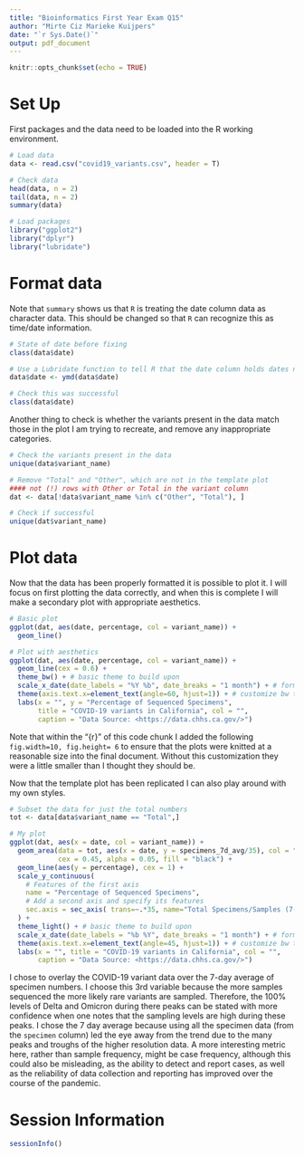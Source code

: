 ```yaml
---
title: "Bioinformatics First Year Exam Q15"
author: "Mirte Ciz Marieke Kuijpers"
date: "`r Sys.Date()`"
output: pdf_document
---
```


```r
knitr::opts_chunk$set(echo = TRUE)
```

# Set Up

First packages and the data need to be loaded into the R working environment.

```r
# Load data
data <- read.csv("covid19_variants.csv", header = T)

# Check data
head(data, n = 2)
tail(data, n = 2)
summary(data)

# Load packages
library("ggplot2")
library("dplyr")
library("lubridate")

```

# Format data

Note that `summary` shows us that `R` is treating the date column data as character data. This should be changed so that `R` can recognize this as time/date information.

```r
# State of date before fixing
class(data$date)

# Use a Lubridate function to tell R that the date column holds dates not characters
data$date <- ymd(data$date)

# Check this was successful
class(data$date)

```
Another thing to check is whether the variants present in the data match those in the plot I am trying to recreate, and remove any inappropriate categories.

```r
# Check the variants present in the data
unique(data$variant_name)

# Remove "Total" and "Other", which are not in the template plot
#### not (!) rows with Other or Total in the variant column
dat <- data[!data$variant_name %in% c("Other", "Total"), ] 

# Check if successful
unique(dat$variant_name)
```


# Plot data

Now that the data has been properly formatted it is possible to plot it. I will focus on first plotting the data correctly, and when this is complete I will make a secondary plot with appropriate aesthetics.

```r
# Basic plot
ggplot(dat, aes(date, percentage, col = variant_name)) +
  geom_line()

# Plot with aesthetics
ggplot(dat, aes(date, percentage, col = variant_name)) +
  geom_line(cex = 0.6) +
  theme_bw() + # basic theme to build upon
  scale_x_date(date_labels = "%Y %b", date_breaks = "1 month") + # format axis
  theme(axis.text.x=element_text(angle=60, hjust=1)) + # customize bw theme
  labs(x = "", y = "Percentage of Sequenced Specimens", 
       title = "COVID-19 variants in California", col = "", 
       caption = "Data Source: <https://data.chhs.ca.gov/>") 

```

Note that within the "{r}" of this code chunk I added the following `fig.width=10, fig.height= 6` to ensure that the plots were knitted at a reasonable size into the final document. Without this customization they were a little smaller than I thought they should be.

Now that the template plot has been replicated I can also play around with my own styles.

```r
# Subset the data for just the total numbers
tot <- data[data$variant_name == "Total",]

# My plot
ggplot(dat, aes(x = date, col = variant_name)) +
  geom_area(data = tot, aes(x = date, y = specimens_7d_avg/35), col = "navy", 
            cex = 0.45, alpha = 0.05, fill = "black") +
  geom_line(aes(y = percentage), cex = 1) +
  scale_y_continuous(
    # Features of the first axis
    name = "Percentage of Sequenced Specimens",
    # Add a second axis and specify its features
    sec.axis = sec_axis( trans=~.*35, name="Total Specimens/Samples (7-day average)")
  ) + 
  theme_light() + # basic theme to build upon
  scale_x_date(date_labels = "%b %Y", date_breaks = "1 month") + # format axis
  theme(axis.text.x=element_text(angle=45, hjust=1)) + # customize bw theme
  labs(x = "", title = "COVID-19 variants in California", col = "", 
       caption = "Data Source: <https://data.chhs.ca.gov/>") 
```
I chose to overlay the COVID-19 variant data over the 7-day average of specimen numbers. I choose this 3rd variable because the more samples sequenced the more likely rare variants are sampled. Therefore, the 100% levels of Delta and Omicron during there peaks can be stated with more confidence when one notes that the sampling levels are high during these peaks. I chose the 7 day average because using all the specimen data (from the `specimen` column) led the eye away from the trend due to the many peaks and troughs of the higher resolution data. A more interesting metric here, rather than sample frequency, might be case frequency, although this could also be misleading, as the ability to detect and report cases, as well as the reliability of data collection and reporting has improved over the course of the pandemic.

# Session Information

```r
sessionInfo()
```

















